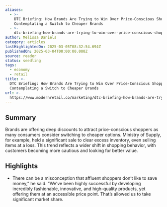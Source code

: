 ```yaml
---
aliases:
  - >-
    DTC Briefing: How Brands Are Trying to Win Over Price-Conscious Shoppers
    Contemplating a Switch to Cheaper Brands
  - >-
    dtc-briefing-how-brands-are-trying-to-win-over-price-conscious-shoppers-contemplating-a-switch-to-cheaper-brands
author: Melissa Daniels
category: articles
lastHighlightedOn: 2025-03-05T08:32:54.694Z
publishedOn: 2025-03-04T00:00:00.000Z
source: reader
status: seedling
tags:
  - economy
  - retail
title: >-
  DTC Briefing: How Brands Are Trying to Win Over Price-Conscious Shoppers
  Contemplating a Switch to Cheaper Brands
url: >-
  https://www.modernretail.co/marketing/dtc-briefing-how-brands-are-trying-to-win-over-price-conscious-shoppers-contemplating-a-switch-to-cheaper-brands/
---
```

## Summary

Brands are offering deep discounts to attract price-conscious shoppers as many consumers consider switching to cheaper options. Ministry of Supply, for example, held a significant sale to clear excess inventory, even selling items at a loss. This trend reflects a wider shift in shopping behavior, with customers becoming more cautious and looking for better value.

## Highlights

- There can be a misconception that affluent shoppers don’t like to save money,” he said. “We’ve been highly successful by developing incredibly fashionable, innovative, and high-quality products, yet offering them at an accessible price point. That’s allowed us to take significant market share.
